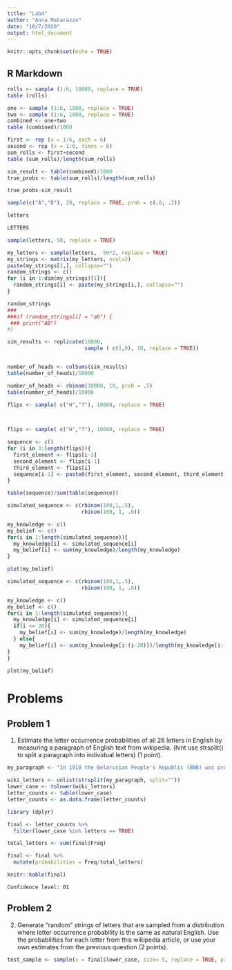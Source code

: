 ```yaml
---
title: "Lab4"
author: "Anna Matarazzo"
date: "10/7/2020"
output: html_document
---
```


```r
knitr::opts_chunk$set(echo = TRUE)
```

## R Markdown

```r

rolls <- sample (1:6, 10000, replace = TRUE)
table (rolls)


```




```r

one <- sample (1:6, 1000, replace = TRUE)
two <- sample (1:6, 1000, replace = TRUE)
combined <- one+two
table (combined)/1000

```


```r

first <- rep (x = 1:6, each = 6)
second <- rep (x = 1:6, times = 6)
sum_rolls <- first+second
table (sum_rolls)/length(sum_rolls)

sim_result <- table(combined)/1000
true_probs <- table(sum_rolls)/length(sum_rolls)

true_probs-sim_result

```

```r
sample(c("A","B"), 20, replace = TRUE, prob = c(.8, .2))

letters

LETTERS

sample(letters, 50, replace = TRUE)

```


```r

my_letters <- sample(letters,  50*2, replace = TRUE)
my_strings <- matrix(my_letters, ncol=2)
paste(my_strings[1,], collapse="")
random_strings <- c()
for (i in 1:dim(my_strings)[1]){
  random_strings[i] <- paste(my_strings[i,], collapse="")
}

random_strings
###
###if (random_strings[i] = "ab") {
 ### print("AB")
#}

````


```r

sim_results <- replicate(10000,
                         sample ( c(1,0), 10, replace = TRUE))


number_of_heads <- colSums(sim_results)
table(number_of_heads)/10000

number_of_heads <- rbinom(10000, 10, prob = .5)
table(number_of_heads)/10000
```



```r
flips <- sample( c("H","T"), 10000, replace = TRUE)

 

````



```r
flips <- sample( c("H","T"), 10000, replace = TRUE)

sequence <- c()
for (i in 3:length(flips)){
  first_element <- flips[i-2]
  second_element <- flips[i-1]
  third_element <- flips[i]
  sequence[i-1] <- paste0(first_element, second_element, third_element)
}

table(sequence)/sum(table(sequence))

```


```r
simulated_sequence <- c(rbinom(100,1,.5),
                        rbinom(100, 1, .6))

my_knowledge <- c()
my_belief <- c()
for(i in 1:length(simulated_sequence)){
  my_knowledge[i] <- simulated_sequence[i]
  my_belief[i] <- sum(my_knowledge)/length(my_knowledge)
}

plot(my_belief)
```


```r
simulated_sequence <- c(rbinom(100,1,.5),
                        rbinom(100, 1, .6))

my_knowledge <- c()
my_belief <- c()
for(i in 1:length(simulated_sequence)){
  my_knowledge[i] <- simulated_sequence[i]
  if(i <= 20){
    my_belief[i] <- sum(my_knowledge)/length(my_knowledge)
  } else{
    my_belief[i] <- sum(my_knowledge[i:(i-20)])/length(my_knowledge[i:(i-20)])
}
}

plot(my_belief)
````


# Problems

## Problem 1

1. Estimate the letter occurrence probabilities of all 26 letters in English by measuring a paragraph of English text from wikipedia. (hint use strsplit() to split a paragraph into individual letters) (1 point).


```r

my_paragraph <- "In 1918 the Belarusian People's Republic (BNR) was proclaimed, the symbols of which became the coat of arms Pahonia and the white-red-white flag. On 11 August, the newspaper Svobodnaya Belarus published the first official description of the flag and coat of arms. In 1919-1920, the white-red-white flag was used by Belarusian military formations as part of the armies of Poland and Lithuania. In 1920, the flag was used by participants in the Slutsk uprising."

wiki_letters <- unlist(strsplit(my_paragraph, split=""))
lower_case <- tolower(wiki_letters)
letter_counts <- table(lower_case)
letter_counts <- as.data.frame(letter_counts)

library (dplyr)

final <- letter_counts %>%
  filter(lower_case %in% letters == TRUE)

total_letters <- sum(final$Freq)

final <- final %>%
  mutate(probabilities = Freq/total_letters)

knitr::kable(final)

```


` Confidence level: 01 ` 



## Problem 2

2. Generate “random” strings of letters that are sampled from a distribution where letter occurrence probability is the same as natural English. Use the probabilities for each letter from this wikipedia article, or use your own estimates from the previous question (2 points).


```r

test_sample <- sample(x = final$lower_case, size= 5, replace = TRUE, prob = final$probabilities)



```









